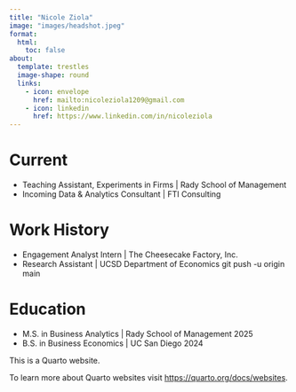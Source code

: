 ```yaml
---
title: "Nicole Ziola"
image: "images/headshot.jpeg"
format:
  html:
    toc: false
about:
  template: trestles
  image-shape: round
  links:
    - icon: envelope
      href: mailto:nicoleziola1209@gmail.com
    - icon: linkedin
      href: https://www.linkedin.com/in/nicoleziola
---
```


# Current
 - Teaching Assistant, Experiments in Firms  |  Rady School of Management
 - Incoming Data & Analytics Consultant  |  FTI Consulting

# Work History 
 - Engagement Analyst Intern  |  The Cheesecake Factory, Inc. 
 - Research Assistant  |  UCSD Department of Economics git push -u origin main


# Education 
 - M.S. in Business Analytics  |  Rady School of Management 2025
 - B.S. in Business Economics  |  UC San Diego 2024

This is a Quarto website.

To learn more about Quarto websites visit <https://quarto.org/docs/websites>.
